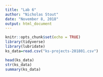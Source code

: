 ```yaml
---
title: "Lab 6"
author: "Nicholas Stout"
date: "November 8, 2018"
output: html_document
---
```


```r
knitr::opts_chunk$set(echo = TRUE)
library(tidyverse)
library(lubridate)
ks_data=read.csv("ks-projects-201801.csv")
```

```r
head(ks_data)
str(ks_data)
summary(ks_data)
```
